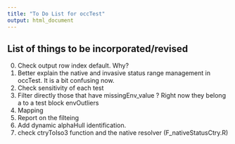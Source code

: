 ```yaml
---
title: "To Do List for occTest"
output: html_document
---
```


## List of things to be incorporated/revised
0. Check output row index default. Why?
1. Better explain the native and invasive status range management in occTest. It is a bit confusing now.
2. Check sensitivity of each test
3. Filter directly those that have missingEnv_value ? Right now they belong a to a test block envOutliers
3. Mapping
4. Report on the filteing
5. Add dynamic alphaHull identification.
6. check ctryToIso3 function and the native resolver (F_nativeStatusCtry.R)










